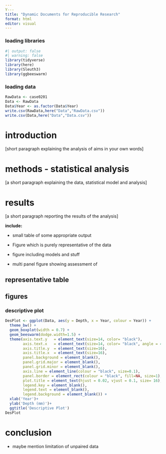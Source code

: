```yaml
---
Y---
title: "Dynamic Documents for Reproducible Research"
format: html
editor: visual
---
```


### loading libraries

```r
#| output: false
#| warning: false
library(tidyverse)
library(here)
library(Sleuth3)
library(ggbeeswarm)
```

### loading data

```r
RawData <- case0201
Data <- RawData
Data$Year <- as.factor(Data$Year)
write.csv(RawData,here("Data","RawData.csv"))
write.csv(Data,here("Data","Data.csv"))
```

# introduction

\[short paragraph explaining the analysis of aims in your own words\]

# methods - statistical analysis

\[a short paragraph explaining the data, statistical model and analysis\]

# results

\[a short paragraph reporting the results of the analysis\]

**include:**

-   small table of some appropriate output

-   Figure which is purely representative of the data

-   figure including models and stuff

-   multi panel figure showing assessment of

## representative table

## figures

### descriptive plot

```r
DesPlot <- ggplot(Data, aes(y = Depth, x = Year, colour = Year)) +
  theme_bw() +
  geom_boxplot(width = 0.7) +
  geom_beeswarm(dodge.width=1.5) +
  theme(axis.text.y   = element_text(size=14, color= "black"),
        axis.text.x   = element_text(size=14, color= "black", angle = 45, hjust=1),
        axis.title.y  = element_text(size=16),
        axis.title.x  = element_text(size=16),
        panel.background = element_blank(),
        panel.grid.major = element_blank(),
        panel.grid.minor = element_blank(),
        axis.line = element_line(colour = "black", size=0.1),
        panel.border = element_rect(colour = "black", fill=NA, size=1),
        plot.title = element_text(hjust = 0.02, vjust = 0.1, size= 16),
        legend.key = element_blank(),
        legend.text = element_blank(),
        legend.background = element_blank()) +
  xlab('Year')+
  ylab('Depth (mm)')+
  ggtitle('Descriptive Plot')
DesPlot

```

# conclusion

-    maybe mention limitation of unpaired data
